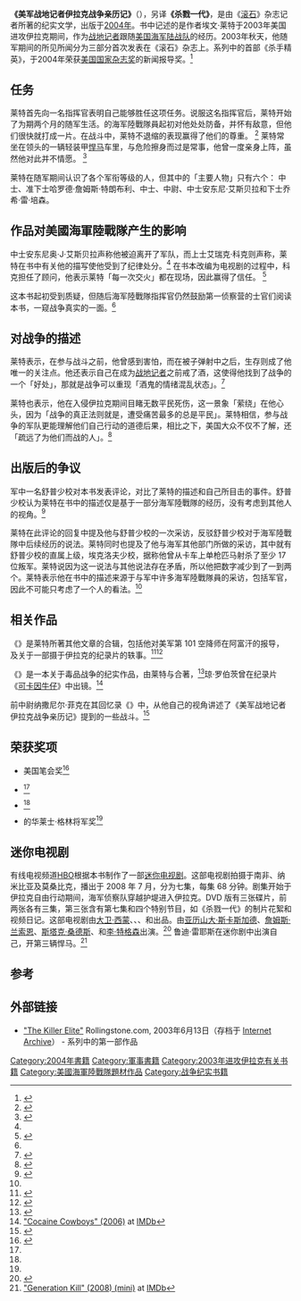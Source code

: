 {{For|本书改编的同名迷你电视剧|杀戮一代}}
{{Infobox book  | <!-- See Wikipedia:WikiProject_Novels or Wikipedia:WikiProject_Books -->
| name           = 《美军战地记者伊拉克战争亲历记》
| author         = {{Link-en|埃文·莱特|Evan Wright}}
| country        = 美国
| language       = 英语
| publisher      = [[普特南成人出版公司|普特南成人出版公司]]
| release_date   = 2004年6月17日（美国时间）
| media_type     = [[精装书|精装书]]
| genre          = [[军事史|军事史]]、[[历史|历史]]
| pages          = 368
| isbn           = 978-0-399-15193-4
| dewey= 956.7044/3 22
| congress= DS79.76 .W75 2004
| oclc= 54826116
}}

'''《美军战地记者伊拉克战争亲历记》'''（{{lang-en|'''''Generation Kill'''''}}），另译'''《杀戮一代》'''，是由《[[滾石_(雜誌)|滚石]]》杂志记者{{Link-en|埃文·莱特|Evan Wright}}所著的纪实文学，出版于[[2004年文学|2004年]]。书中记述的是作者埃文·莱特于2003年美国进攻伊拉克期间，作为[[战地记者|战地记者]]跟随[[美国海军陆战队|美国海军陆战队]]{{Link-en|第一侦察营|1st Reconnaissance Battalion}}的经历。2003年秋天，他随军期间的所见所闻分为三部分首次发表在《滚石》杂志上。系列中的首部《杀手精英》，于2004年荣获[[美国国家杂志奖|美国国家杂志奖]]的新闻报导奖。<ref>{{cite web |url=http://www.npr.org/templates/story/story.php?storyId=4123158 |title=Evan Wright: Reporting on 'The Killer Elite' |accessdate=23 September 2014 |last=Ludden |first=Jennifer |authorlink= |website=npr.org |publisher=NPR, National Public Radio |date=23 October 2014 |archive-date=2020-01-06 |archive-url=https://web.archive.org/web/20200106150107/https://www.npr.org/templates/story/story.php?storyId=4123158 |dead-url=no }}</ref>

==任务==
莱特首先向一名指挥官表明自己能够胜任这项任务。说服这名指挥官后，莱特开始了为期两个月的随军生活。{{Link-en|第一侦察营|1st Reconnaissance Battalion}}的海军陸戰隊員起初对他处处防备，并怀有敌意，但他们很快就打成一片。在战斗中，莱特不退缩的表现赢得了他们的尊重。 <ref name=nytr >{{cite news |url=http://query.nytimes.com/gst/fullpage.html?res=9D0DE1DB1730F933A25755C0A9629C8B63 |work=The New York Times |title=Sparing No One, a Journalist's Account of War |first=Sharon |last=Waxman |date=June 10, 2004 |accessdate=May 3, 2010 |archive-date=2009-01-30 |archive-url=https://web.archive.org/web/20090130074025/http://query.nytimes.com/gst/fullpage.html?res=9D0DE1DB1730F933A25755C0A9629C8B63 |dead-url=no }}</ref>
莱特常坐在领头的一辆轻装甲[[悍馬_(軍用汽車)|悍马]]车里，与危险擦身而过是常事，他曾一度亲身上阵，虽然他对此并不情愿。 <ref>{{cite news|url=http://www.ufppc.org/content/view/786/36/ |work=United for peace of pierce county |title=BOOK REVIEW: N.Y. Times reviews Generation Kill, on marines at war in Iraq |first=Hank |last=Berger |date=June 13, 2004 |accessdate=Gen 30, 2009 |deadurl=yes |archiveurl=https://web.archive.org/web/20090130080356/http://www.ufppc.org/content/view/786/36/ |archivedate=2009-01-30}}</ref>

莱特在随军期间认识了各个军衔等级的人，但其中的「主要人物」只有六个： 中士{{Link-en|布拉德·科尔伯特|Brad Colbert}}、准下士哈罗德·詹姆斯·特朗布利、中士{{Link-en|鲁迪·雷耶斯|Rudy Reyes (actor)}}、中尉{{Link-en|纳撒尼尔·菲克|Nathaniel Fick}}、中士安东尼·艾斯贝拉和下士乔希·雷·培森。

==作品对美國海軍陸戰隊产生的影响==
中士安东尼奥·J·艾斯贝拉声称他被迫离开了军队，而上士艾瑞克·科克则声称，莱特在书中有关他的描写使他受到了纪律处分。<ref name=nytr /> 在书本改编为电视剧的过程中，科克担任了顾问，他表示莱特「每一次交火」都在现场，因此赢得了信任。 <ref>{{cite web |url=http://www.armchairgeneral.com/generation-kill-the-hbo-miniseries-an-interview-with-evan-wright-and-eric-kocher.htm/2 |title=Generation Kill – The HBO Miniseries; an Interview with Evan Wright and Eric Kocher |last=Swick |first=Gerald D. |date=Jul 11, 2008 |website=armchairgeneral.com |publisher=Armchair General L.L.C. |accessdate=Sep 23, 2014 |archive-date=2019-12-16 |archive-url=https://web.archive.org/web/20191216091441/http://armchairgeneral.com/generation-kill-the-hbo-miniseries-an-interview-with-evan-wright-and-eric-kocher.htm/2 |dead-url=no }}</ref>

这本书起初受到质疑，但随后海军陸戰隊指挥官仍然鼓励第一侦察营的士官们阅读本书，一窥战争真实的一面。<ref name=nytr />

==对战争的描述==
莱特表示，在参与战斗之前，他曾感到害怕，而在被子弹射中之后，生存则成了他唯一的关注点。他还表示自己在成为[[战地记者|战地记者]]之前戒了酒，这使得他找到了战争的一个「好处」，那就是战争可以重现「酒鬼的情绪混乱状态」。<ref>{{cite web |url=http://www.cleveland.com/tv/index.ssf/2008/07/hbos_generation_kill_hawken_gr.html |title=HBO's 'Generation Kill': Hawken grad's book of Iraq tales becomes a miniseries |last=Dawidziak |first=Mark |date=July 11, 2008 |website=cleveland.com |publisher=Northeast Ohio Media Group |accessdate=Sep 23, 2014 |archive-date=2019-01-22 |archive-url=https://web.archive.org/web/20190122044234/https://www.cleveland.com/tv/index.ssf/2008/07/hbos_generation_kill_hawken_gr.html |dead-url=no }}</ref>

莱特也表示，他在入侵伊拉克期间目睹无数平民死伤，这一景象「萦绕」在他心头，因为「战争的真正法则就是，遭受痛苦最多的总是平民」。莱特相信，参与战争的军队更能理解他们自己行动的道德后果，相比之下，美国大众不仅不了解，还「疏远了为他们而战的人」。<ref>{{cite web |url=http://oldarchive.godspy.com/reviews/Into-Iraq-With-Generation-Kill-An-Interview-with-Evan-Wright-by-Angelo-Matera.cfm.html |title=Into Iraq With 'Generation Kill': An Interview with Evan Wright |last=Matera |first=Angelo |date=January 5, 2005 |website=godspy.com |publisher=Transmodern Media LLC |accessdate=Sep 23, 2014 |archive-date=2018-10-18 |archive-url=https://web.archive.org/web/20181018072821/http://oldarchive.godspy.com/reviews/Into-Iraq-With-Generation-Kill-An-Interview-with-Evan-Wright-by-Angelo-Matera.cfm.html |dead-url=no }}</ref>

==出版后的争议==
军中一名{{Link-en|前线航空管制员|Forward Air Controller}}舒普少校对本书发表评论，对比了莱特的描述和自己所目击的事件。舒普少校认为莱特在书中的描述仅是基于一部分海军陸戰隊的经历，没有考虑到其他人的视角。<ref name=commentary>{{cite web |url=http://commentaryongenerationkill.blogspot.com/2008/06/comments-on-generation-kill.html |title=Comments on Generation Kill |last=Shoup |first=Michael |date=June 16, 2008 |website=blogspot.com |publisher= |accessdate=Sep 23, 2014 |archive-date=2014-11-02 |archive-url=https://web.archive.org/web/20141102150948/http://commentaryongenerationkill.blogspot.com/2008/06/comments-on-generation-kill.html |dead-url=no }}</ref>

莱特在此评论的回复中提及他与舒普少校的一次采访，反驳舒普少校对于海军陸戰隊中后续经历的说法。莱特同时也提及了他与海军其他部门所做的采访，其中就有舒普少校的直属上级，埃克洛夫少校，据称他曾从卡车上单枪匹马射杀了至少 17 位叛军。莱特说因为这一说法与其他说法存在矛盾，所以他把数字减少到了一到两个。莱特表示他在书中的描述来源于与军中许多海军陸戰隊員的采访，包括军官，因此不可能只考虑了一个人的看法。<ref name=commentary/>

== 相关作品 ==
《{{Link-en|Hella Nation|Hella Nation}}》是莱特所著其他文章的合辑，包括他对美军第 101 空降师在阿富汗的报导，及关于一部摄于伊拉克的纪录片的轶事。<ref>{{cite web |url=http://www.themillions.com/2009/06/evan-wright-america-hella-real-hella_22.html |title=Evan Wright’s America: Hella Real, Hella Harsh |last=Deutsch |first=Noah |date=June 22, 2009 |website=themillions.com |publisher=Mmix The Millions |accessdate=Sep 24, 2014 |archive-date=2021-01-27 |archive-url=https://web.archive.org/web/20210127225712/https://themillions.com/2009/06/evan-wright-america-hella-real-hella_22.html |dead-url=no }}</ref><ref>{{cite book |last=Wright |first=Evan |year=2009 |edition=1st |title=Hella Nation: Looking for Happy Meals in Kandahar, Rocking the Side Pipe, Wingnut's War Against the Gap, and Other Adventures with the Totally Lost Tribesof America |url= |location=Los Angeles, California |publisher=Berkley Books |isbn=1101032405 |accessdate= |id=[http://www.goodreads.com/book/show/9525489 Goodreads: 9525489].}}</ref>
 
《{{Link-en|美国亡命徒|American Desperado}}》是一本关于毒品战争的纪实作品，由莱特与{{Link-en|琼·罗伯茨|Jon Roberts}}合著，<ref>{{cite book |last=Roberts |first=Jon |last2=Evan |first2=Wright |year=2012 |title=American desperado : my life-- from Mafia soldier to cocaine cowboy to secret government asset |url=http://www.amazon.com/dp/B004N636AS?m=AG56TWVU5XWC2 |location=New York |publisher=Broadway Paperbacks |isbn=9780307450432 |accessdate=Sep 24, 2014 |id=[http://www.goodreads.com/book/show/11161428 Goodreads: 11161428]. [http://www.librarything.com/work/11347481 Librarything: 11347481].}}</ref>琼·罗伯茨曾在纪录片《[[可卡因牛仔|可卡因牛仔]]》中出镜。<ref>[http://www.imdb.com/title/tt0380268/ "Cocaine Cowboys" (2006)] {{Wayback|url=http://www.imdb.com/title/tt0380268/ |date=20210502030025 }} at [[IMDb|IMDb]]</ref>

前中尉纳撒尼尔·菲克在其回忆录《{{Link-en|One Bullet Away: The Making of a Marine Officer|One Bullet Away: The Making of a Marine Officer}}》中，从他自己的视角讲述了《美军战地记者伊拉克战争亲历记》提到的一些战斗。<ref>{{cite web |url=http://www.houghtonmifflinbooks.com/booksellers/press_release/fick/ |title=One Bullet Away |accessdate=24 September 2014 |website=houghtonmifflinbooks.com |archive-date=2016-03-03 |archive-url=https://web.archive.org/web/20160303193540/http://www.houghtonmifflinbooks.com/booksellers/press_release/fick/ |dead-url=no }}</ref>

==荣获奖项==
* 美国笔会奖<ref name="Variety article">{{cite web |url=http://www.variety.com/article/VR1117960260.html?categoryid=14&cs=1&p=0 Variety article |title=HBO ready to ‘Kill’ with mini |last1=Zeitchik |first1=Steven |last2=Schneider |first2=Michael |date=February 27, 2007 |website=http://variety.com |publisher=Variety Media, LLC |accessdate=Sep 24, 2014 |deadurl=yes |archiveurl=https://web.archive.org/web/20091008121357/http://www.variety.com/article/VR1117960260.html?categoryid=14&cs=1&p=0 |archivedate=2009年10月8日 }}</ref>
* {{Link-en|J·安东尼卢卡斯图书奖|J. Anthony Lukas Book Prize}}<ref name="Variety article"/>
* {{Link-en|洛杉矶时报图书奖|Los Angeles Times Book Prize}}<ref name="Variety article"/>
* {{Link-en|海军陆战队传统基金会|Marine Corps Heritage Foundation}}的华莱士·格林将军奖<ref name="Variety article"/>

==迷你电视剧==
{{main|杀戮一代}}
有线电视频道[[HBO|HBO]]根据本书制作了一部[[迷你电视剧|迷你电视剧]]。这部电视剧拍摄于南非、纳米比亚及莫桑比克，播出于 2008 年 7 月，分为七集，每集 68 分钟。剧集开始于伊拉克自由行动期间，海军侦察队穿越护堤进入伊拉克。DVD 版有三张碟片，前两张各有三集，第三张含有第七集和四个特别节目，如《杀戮一代》的制片花絮和视频日记。这部电视剧由[[大卫·西蒙_(作家)|大卫·西蒙]]、{{Link-en|埃德·伯恩斯|Ed Burns}}、{{Link-en|尼娜·K·诺布尔|Nina K. Noble}}、{{Link-en|乔治·法伯|George Faber}}和{{Link-en|查尔斯·帕丁森|Charles Pattinson}}出品。由[[亚历山大·斯卡斯加德|亚历山大·斯卡斯加德]]、[[詹姆斯·兰索恩|詹姆斯·兰索恩]]、[[斯塔克·桑德斯|斯塔克·桑德斯]]、{{Link-en|乔·维尔塔|Jon Huertas}}和[[李·特格森|李·特格森]]出演。<ref name="HR">{{cite web|url=http://www.hollywoodreporter.com/hr/content_display/news/e3i10d8acfd8966c363df89ead3d214f518#TheWireHBO |title=HBO drafts cast for 'Kill' mini |first=Nellie |last=Andreeva |date=June 1, 2007 |website=hollywoodreporter.com |publisher=The Hollywood Reporter |accessdate=2007-06-01 |archiveurl=https://web.archive.org/web/20070603080151/http://www.hollywoodreporter.com/hr/content_display/news/e3i10d8acfd8966c363df89ead3d214f518 |archivedate=2007-06-03|deadurl=yes }}</ref> 鲁迪·雷耶斯在迷你剧中出演自己，开第三辆悍马。<ref>[http://www.imdb.com/title/tt0995832/ "Generation Kill" (2008) (mini)] {{Wayback|url=http://www.imdb.com/title/tt0995832/ |date=20210503201527 }} at [[IMDb|IMDb]]</ref>

== 参考 ==
{{Reflist}}

== 外部链接 ==
*[https://web.archive.org/web/20050217084320/http://www.rollingstone.com/news/story/_/id/5938873 "The Killer Elite"] Rollingstone.com, 2003年6月13日（存档于 [[Internet_Archive|Internet Archive]]） - 系列中的第一部作品
{{US Marine Corps navbox}}

[[Category:2004年書籍|Category:2004年書籍]]
[[Category:軍事書籍|Category:軍事書籍]]
[[Category:2003年进攻伊拉克有关书籍|Category:2003年进攻伊拉克有关书籍]]
[[Category:美國海軍陸戰隊題材作品|Category:美國海軍陸戰隊題材作品]]
[[Category:战争纪实书籍|Category:战争纪实书籍]]